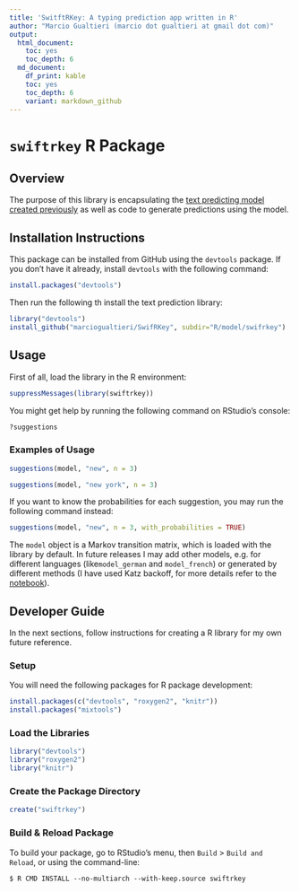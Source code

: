 ```yaml
---
title: 'SwitftRKey: A typing prediction app written in R'
author: "Marcio Gualtieri (marcio dot gualtieri at gmail dot com)"
output:
  html_document:
    toc: yes
    toc_depth: 6
  md_document:
    df_print: kable
    toc: yes
    toc_depth: 6
    variant: markdown_github
---
```


# `swiftrkey` R Package

## Overview

The purpose of this library is encapsulating the [text predicting model created previously](../notebook/) as well as code to generate predictions using the model.

## Installation Instructions

This package can be installed from GitHub using the `devtools` package. If you don't have it already, install `devtools` with the following command:

```r
install.packages("devtools")
```

Then run the following th install the text prediction library:

```r
library("devtools")
install_github("marciogualtieri/SwifRKey", subdir="R/model/swifrkey")
```

## Usage

First of all, load the library in the R environment:

```r
suppressMessages(library(swiftrkey))
```

You might get help by running the following command on RStudio's console:

```r
?suggestions
```

### Examples of Usage

```r
suggestions(model, "new", n = 3)
```

```r
suggestions(model, "new york", n = 3)
```

If you want to know the probabilities for each suggestion, you may run the following command instead:

```r
suggestions(model, "new", n = 3, with_probabilities = TRUE)
```

The `model` object is a Markov transition matrix, which is loaded with the library by default. In future releases I may add other models, e.g. for different languages (like`model_german` and `model_french`) or generated by different methods (I have used Katz backoff, for more details refer to the [notebook](../notebook)).


## Developer Guide

In the next sections, follow instructions for creating a R library for my own future reference.

### Setup

You will need the following packages for R package development:

```r
install.packages(c("devtools", "roxygen2", "knitr"))
install.packages("mixtools")
```

### Load the Libraries

```r
library("devtools")
library("roxygen2")
library("knitr")
```


### Create the Package Directory

```r
create("swiftrkey")
```

### Build & Reload Package

To build your package, go to RStudio's menu, then `Build` > `Build and Reload`, or using the command-line:

    $ R CMD INSTALL --no-multiarch --with-keep.source swiftrkey